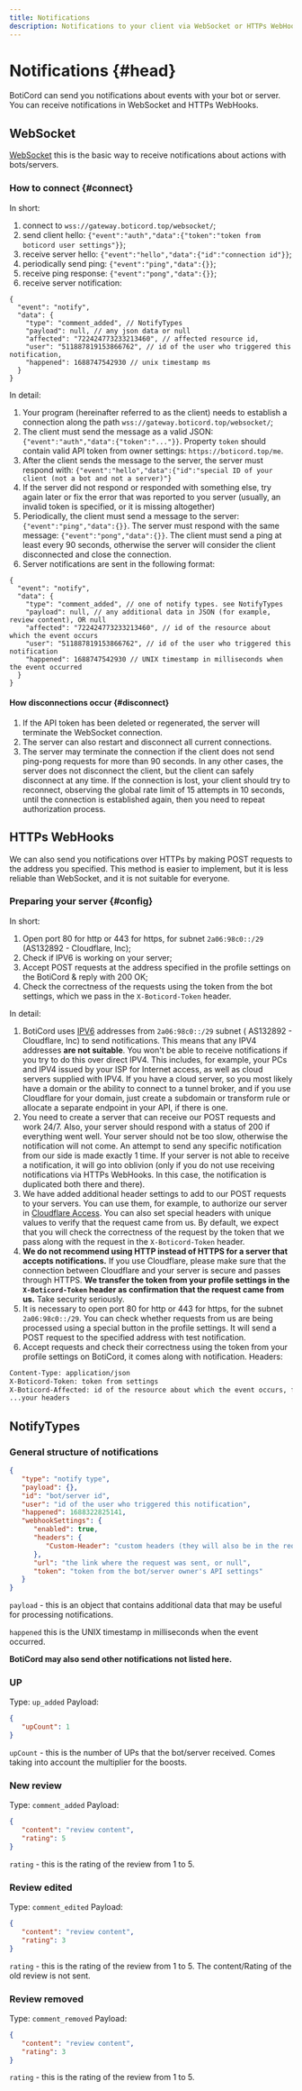 ```yaml
---
title: Notifications
description: Notifications to your client via WebSocket or HTTPs WebHooks (POST requests) about events with your bot or server.
---
```


# Notifications {#head}

BotiCord can send you notifications about events with your bot or server.
You can receive notifications in WebSocket and HTTPs WebHooks.

## WebSocket

[WebSocket](https://ru.wikipedia.org/wiki/WebSocket) this is the basic way to receive notifications about actions with bots/servers.

### How to connect {#connect}

In short:

1. connect to `wss://gateway.boticord.top/websocket/`;
2. send client hello: `{"event":"auth","data":{"token":"token from boticord user settings"}}`;
3. receive server hello: `{"event":"hello","data":{"id":"connection id"}}`;
4. periodically send ping: `{"event":"ping","data":{}}`;
5. receive ping response: `{"event":"pong","data":{}}`;
6. receive server notification:

```json5
{
  "event": "notify",
  "data": {
    "type": "comment_added", // NotifyTypes
    "payload": null, // any json data or null
    "affected": "722424773233213460", // affected resource id,
    "user": "511887819153866762", // id of the user who triggered this notification,
    "happened": 1688747542930 // unix timestamp ms
  }
}
```

In detail:

1. Your program (hereinafter referred to as the client) needs to establish a connection along the path `wss://gateway.boticord.top/websocket/`;
2. The client must send the message as a valid JSON: `{"event":"auth","data":{"token":"..."}}`. Property `token`
   should contain valid API token from owner settings: `https://boticord.top/me`.
3. After the client sends the message to the server,
    the server must respond with: `{"event":"hello","data":{"id":"special ID of your client (not a bot and not a server)"}`
4. If the server did not respond or responded with something else, try again later or fix the error that was reported to you
    server (usually, an invalid token is specified, or it is missing altogether)
5. Periodically, the client must send a message to the server: `{"event":"ping","data":{}}`. The server must respond with
    the same message: `{"event":"pong","data":{}}`. The client must send a ping at least every 90 seconds, otherwise the server will
    consider the client disconnected and close the connection.
6. Server notifications are sent in the following format:

```json5
{
  "event": "notify",
  "data": {
    "type": "comment_added", // one of notify types. see NotifyTypes
    "payload": null, // any additional data in JSON (for example, review content), OR null
    "affected": "722424773233213460", // id of the resource about which the event occurs
    "user": "511887819153866762", // id of the user who triggered this notification
    "happened": 1688747542930 // UNIX timestamp in milliseconds when the event occurred
  }
}
```

#### How disconnections occur {#disconnect}

1. If the API token has been deleted or regenerated, the server will terminate the WebSocket connection.
2. The server can also restart and disconnect all current connections.
3. The server may terminate the connection if the client does not send ping-pong requests for more than 90 seconds.
In any other cases, the server does not disconnect the client, but the client can safely
disconnect at any time. If the connection is lost, your client should try to reconnect, observing
the global rate limit of 15 attempts in 10 seconds, until the connection is established again, then you need to repeat
authorization process.

## HTTPs WebHooks

We can also send you notifications over HTTPs by making POST requests to the address you specified. This method is
easier to implement, but it is less reliable than WebSocket, and it is not suitable for everyone.

### Preparing your server {#config}

In short:

1. Open port 80 for http or 443 for https, for subnet `2a06:98c0::/29` (AS132892 - Cloudflare, Inc);
2. Check if IPV6 is working on your server;
3. Accept POST requests at the address specified in the profile settings on the BotiCord & reply with 200 OK;
4. Check the correctness of the requests using the token from the bot settings, which we pass in the `X-Boticord-Token` header.

In detail:

1. BotiCord uses [IPV6](https://habr.com/ru/company/droider/blog/568778/) addresses from `2a06:98c0::/29` subnet (
   AS132892 - Cloudflare, Inc) to send notifications. This means that any IPV4 addresses **are not suitable**. You won't
   be able to receive notifications if you try to do this over direct IPV4. This includes, for example, your PCs and
   IPV4 issued by your ISP for Internet access, as well as cloud servers supplied with IPV4. If you have
   a cloud server, so you most likely have a domain or the ability to connect to a tunnel broker, and if you
   use Cloudflare for your domain, just create a subdomain or transform rule or allocate a separate endpoint
   in your API, if there is one.
2. You need to create a server that can receive our POST requests and work 24/7. Also, your server should
   respond with a status of 200 if everything went well. Your server should not be too slow, otherwise the notification will not
   come. An attempt to send any specific notification from our side is made exactly 1 time. If your server is not
   able to receive a notification, it will go into oblivion (only if you do not use receiving notifications via HTTPs WebHooks.
   In this case, the notification is duplicated both there and there).
3. We have added additional header settings to add to our POST requests to your servers. You can
   use them, for example, to authorize our server in [Cloudflare Access](https://www.cloudflare.com/products/zero-trust/access/). You can also set special
   headers with unique values to verify that the request came from us. By default, we expect that you
   will check the correctness of the request by the token that we pass along with the request in the `X-Boticord-Token` header.
4. **We do not recommend using HTTP instead of HTTPS for a server that accepts notifications.** If you use
   Cloudflare, please make sure that the connection between Cloudflare and your server is secure and passes through
   HTTPS. **We transfer the token from your profile settings in the `X-Boticord-Token` header as confirmation that
   the request came from us.** Take security seriously.
5. It is necessary to open port 80 for http or 443 for https, for the subnet `2a06:98c0::/29`. You can check whether
   requests from us are being processed using a special button in the profile settings.
   It will send a POST request to the specified address with test notification.
6. Accept requests and check their correctness using the token from your profile settings on BotiCord, it comes along with
   notification. Headers:

```txt
Content-Type: application/json
X-Boticord-Token: token from settings
X-Boticord-Affected: id of the resource about which the event occurs, for example, the ID of the review
...your headers
```

## NotifyTypes
### General structure of notifications
```json
{
   "type": "notify type",
   "payload": {},
   "id": "bot/server id",
   "user": "id of the user who triggered this notification",
   "happened": 1688322825141,
   "webhookSettings": {
      "enabled": true,
      "headers": {
         "Custom-Header": "custom headers (they will also be in the request headers) or here will be empty object"
      },
      "url": "the link where the request was sent, or null",
      "token": "token from the bot/server owner's API settings"
   }
}
```
`payload` - this is an object that contains additional data that may be useful for processing notifications.

`happened` this is the UNIX timestamp in milliseconds when the event occurred.

**BotiCord may also send other notifications not listed here.**

### UP
Type: `up_added`
Payload:
```json
{
   "upCount": 1
}
```
`upCount` - this is the number of UPs that the bot/server received. Comes taking into account the multiplier for the boosts.

### New review
Type: `comment_added`
Payload:
```json
{
   "content": "review content",
   "rating": 5
}
```
`rating` - this is the rating of the review from 1 to 5.

### Review edited
Type: `comment_edited`
Payload:
```json
{
   "content": "review content",
   "rating": 3
}
```
`rating` - this is the rating of the review from 1 to 5.
The content/Rating of the old review is not sent.

### Review removed
Type: `comment_removed`
Payload:
```json
{
   "content": "review content",
   "rating": 3
}
```
`rating` - this is the rating of the review from 1 to 5.


